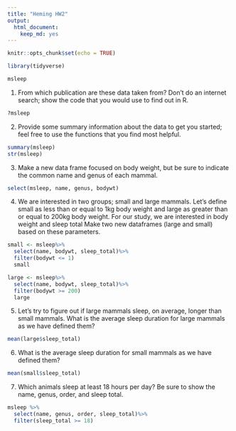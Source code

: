 ---
title: "Heming HW2"
output: 
  html_document: 
    keep_md: yes
---

```{r setup, include=FALSE}
knitr::opts_chunk$set(echo = TRUE)
```
```{r}
library(tidyverse)
```
```{r}
msleep
```
1. From which publication are these data taken from? Don't do an internet search; show the code that you would use to find out in R.
```{r}
?msleep
```
2. Provide some summary information about the data to get you started; feel free to use the functions that you find most helpful.
```{r}
summary(msleep)
str(msleep)
```
3. Make a new data frame focused on body weight, but be sure to indicate the common name and genus of each mammal.
```{r}
select(msleep, name, genus, bodywt) 
```
4. We are interested in two groups; small and large mammals. Let's define small as less than or equal to 1kg body weight and large as greater than or equal to 200kg body weight. For our study, we are interested in body weight and sleep total Make two new dataframes (large and small) based on these parameters.
```{r}
small <- msleep%>% 
  select(name, bodywt, sleep_total)%>% 
  filter(bodywt <= 1)
  small
```
```{r}
large <- msleep%>% 
  select(name, bodywt, sleep_total)%>% 
  filter(bodywt >= 200)
  large
```
5. Let's try to figure out if large mammals sleep, on average, longer than small mammals. What is the average sleep duration for large mammals as we have defined them?
```{r}
mean(large$sleep_total)
```
6. What is the average sleep duration for small mammals as we have defined them?
```{r}
mean(small$sleep_total)
```
7. Which animals sleep at least 18 hours per day? Be sure to show the name, genus, order, and sleep total.
```{r}
msleep %>% 
  select(name, genus, order, sleep_total)%>% 
  filter(sleep_total >= 18)
```
